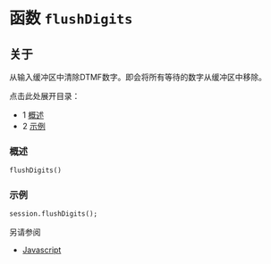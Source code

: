 # 函数 `flushDigits` 

## 关于

从输入缓冲区中清除DTMF数字。即会将所有等待的数字从缓冲区中移除。

点击此处展开目录：

* 1 [概述](#-freeswitch--session-flushdigits-)
* 2 [示例](#example)

### 概述

```xml
flushDigits()
```

### 示例

```xml
session.flushDigits();
```

另请参阅

* [Javascript](../index.mdx#api)